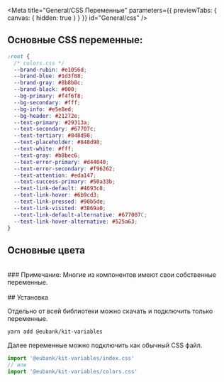 
<Meta title="General/CSS Переменные" parameters={{ previewTabs: { canvas: { hidden: true } } }} id="General/css" />

## Основные CSS переменные:

```css
:root {
  /* colors.css */
  --brand-rubin: #e1056d;
  --brand-blue: #1d3f88;
  --brand-gray: #8b8b8c;
  --brand-black: #000;
  --bg-primary: #f4f6f8;
  --bg-secondary: #fff;
  --bg-info: #e5e8ed;
  --bg-header: #21272e;
  --text-primary: #29313a;
  --text-secondary: #67707c;
  --text-tertiary: #848d98;
  --text-placeholder: #848d98;
  --text-white: #fff;
  --text-gray: #b8bec6;
  --text-error-primary: #d44040;
  --text-error-secondary: #f96262;
  --text-attention: #eda147;
  --text-success-primary: #50a33b;
  --text-link-default: #4693c8;
  --text-link-hover: #6b9cd3;
  --text-link-pressed: #90b5de;
  --text-link-visited: #3869a0;
  --text-link-default-alternative: #677007C;
  --text-link-hover-alternative: #525a63;
}
```

## Основные цвета

<ColorPalette>
  <ColorItem
    title="theme.colors.brand"
    colors={{ rubin: '#E1056D', blue: '#1D3F88', gray: '#8B8B8C', black: '#000' }}
  />
  <ColorItem
    title="theme.colors.bg"
    colors={{
      primary: '#F4F6F8',
      secondary: '#FFF',
      info: '#E5E8ED',
      header: '#21272E'
    }}
  />
  <ColorItem
    title="theme.color.text"
    colors={{
      primary: '#29313A',
      secondary: '#67707C',
      tertiary: '#848D98',
      placeholder: '#848D98',
      white: '#FFF',
      gray: '#B8BEC6'
    }}
  />
</ColorPalette>

<br />
### Примечание: Многие из компонентов имеют свои собственные переменные.

<br />
<br />
## Установка

Отдельно от всей библиотеки можно скачать и подключить только переменные.

```bash
yarn add @eubank/kit-variables
```

Далее переменные можно подключить как обычный CSS файл.

```jsx
import '@eubank/kit-variables/index.css'
// или
import '@eubank/kit-variables/colors.css'
```
